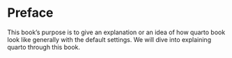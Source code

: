 # Preface {.unnumbered}

This book's purpose is to give an explanation or an idea of how quarto book look like generally with the default settings. We will dive into explaining quarto through this book.

